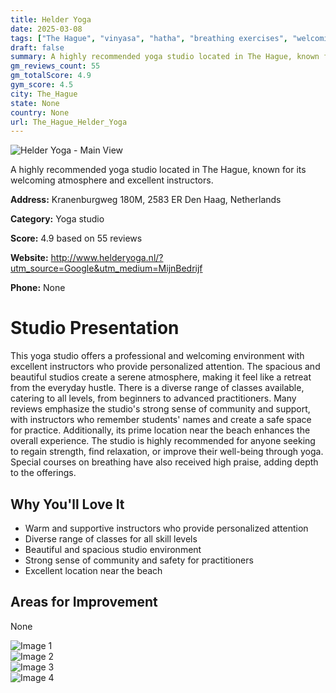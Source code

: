```yaml
---
title: Helder Yoga
date: 2025-03-08
tags: ["The Hague", "vinyasa", "hatha", "breathing exercises", "welcoming atmosphere", "spacious", "The Hague"]  
draft: false
summary: A highly recommended yoga studio located in The Hague, known for its welcoming atmosphere and excellent instructors.
gm_reviews_count: 55
gm_totalScore: 4.9
gym_score: 4.5
city: The_Hague
state: None
country: None
url: The_Hague_Helder_Yoga
---
```


<div className="aspect-[16/9] relative my-8">
  <img 
    src="https://lh5.googleusercontent.com/p/AF1QipM9jlYaCQLj6qNbfoVr4u4jEDN6uyXnn9H-ZHM-=w1920-h1080-k-no"
    alt="Helder Yoga - Main View"
    className="object-cover absolute inset-0 w-full h-full rounded-lg"
  />
</div>

A highly recommended yoga studio located in The Hague, known for its welcoming atmosphere and excellent instructors.

**Address:** Kranenburgweg 180M, 2583 ER Den Haag, Netherlands

**Category:** Yoga studio

**Score:** 4.9 based on 55 reviews

**Website:** http://www.helderyoga.nl/?utm_source=Google&utm_medium=MijnBedrijf

**Phone:** None

# Studio Presentation

This yoga studio offers a professional and welcoming environment with excellent instructors who provide personalized attention. The spacious and beautiful studios create a serene atmosphere, making it feel like a retreat from the everyday hustle. There is a diverse range of classes available, catering to all levels, from beginners to advanced practitioners. Many reviews emphasize the studio's strong sense of community and support, with instructors who remember students' names and create a safe space for practice. Additionally, its prime location near the beach enhances the overall experience. The studio is highly recommended for anyone seeking to regain strength, find relaxation, or improve their well-being through yoga. Special courses on breathing have also received high praise, adding depth to the offerings.

## Why You'll Love It

- Warm and supportive instructors who provide personalized attention
- Diverse range of classes for all skill levels
- Beautiful and spacious studio environment
- Strong sense of community and safety for practitioners
- Excellent location near the beach

## Areas for Improvement

None

<div className="grid grid-cols-1 xl:grid-cols-2 gap-4 my-8">
<div className="aspect-[4/3] relative"><img src="https://lh5.googleusercontent.com/p/AF1QipOuB9FwGtolI9xX4sJXhXkH8cwQ8E5LRAAklwsg=w1920-h1080-k-no" alt="Image 1" className="object-cover absolute inset-0 w-full h-full rounded-lg" /></div>
<div className="aspect-[4/3] relative"><img src="https://lh5.googleusercontent.com/p/AF1QipNHNwSk9_y32mjjczcf9FgxWjkDTwqoJ81wgzmU=w1920-h1080-k-no" alt="Image 2" className="object-cover absolute inset-0 w-full h-full rounded-lg" /></div>
<div className="aspect-[4/3] relative"><img src="https://lh5.googleusercontent.com/p/AF1QipPVaDIGpEgbhlJUOX7BcMYghE2IUGdL2QPkyGaX=w1920-h1080-k-no" alt="Image 3" className="object-cover absolute inset-0 w-full h-full rounded-lg" /></div>
<div className="aspect-[4/3] relative"><img src="https://lh5.googleusercontent.com/p/AF1QipOjf8VQg2Scn_A8xgL4bIjjH9v0syZbfJmKIyd4=w1920-h1080-k-no" alt="Image 4" className="object-cover absolute inset-0 w-full h-full rounded-lg" /></div>
</div>
